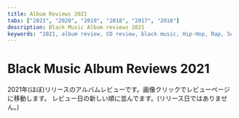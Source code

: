 ```yaml
---
title: Album Reviews 2021
tabs: ["2021", "2020", "2019", "2018", "2017", "2016"]
description: Black Music Album reviews 2021
keywords: "2021, album review, CD review, black music, Hip-Hop, Rap, Soul, R&B"
---
```


# Black Music Album Reviews 2021

<PageDescription>

2021年(ほぼ)リリースのアルバムレビューです。画像クリックでレビューページに移動します。
レビュー日の新しい順に並んでます。(リリース日ではありません。)

</PageDescription>

<Row>
  <Column colMd={2} colLg={3} noGutterMdLeft>
    <Review1 />
  </Column>
  <Column colMd={2} colLg={3} noGutterMdLeft>
    <Review2 />
  </Column>
  <Column colMd={2} colLg={3} noGutterMdLeft>
    <Review3 />
  </Column>
  <Column colMd={2} colLg={3} noGutterMdLeft>
    <Review4 />
  </Column>
</Row>

<Row>
  <Column colMd={2} colLg={3} noGutterMdLeft>
    <Review5 />
  </Column>
  <Column colMd={2} colLg={3} noGutterMdLeft>
    <Review6 />
  </Column>
  <Column colMd={2} colLg={3} noGutterMdLeft>
    <Review7 />
  </Column>
  <Column colMd={2} colLg={3} noGutterMdLeft>
    <Review8 />
  </Column>
</Row>

<Row>
  <Column colMd={2} colLg={3} noGutterMdLeft>
    <Review9 />
  </Column>
  <Column colMd={2} colLg={3} noGutterMdLeft>
    <Review10 />
  </Column>
  <Column colMd={2} colLg={3} noGutterMdLeft>
    <Review11 />
  </Column>
  <Column colMd={2} colLg={3} noGutterMdLeft>
    <Review12 />
  </Column>
</Row>

<Row>
  <Column colMd={2} colLg={3} noGutterMdLeft>
    <Review13 />
  </Column>
  <Column colMd={2} colLg={3} noGutterMdLeft>
    <Review14 />
  </Column>
  <Column colMd={2} colLg={3} noGutterMdLeft>
    <Review15 />
  </Column>
  <Column colMd={2} colLg={3} noGutterMdLeft>
    <Review16 />
  </Column>
</Row>

<Row>
  <Column colMd={2} colLg={3} noGutterMdLeft>
    <Review17 />
  </Column>
  <Column colMd={2} colLg={3} noGutterMdLeft>
    <Review18 />
  </Column>
  <Column colMd={2} colLg={3} noGutterMdLeft>
    <Review19 />
  </Column>
  <Column colMd={2} colLg={3} noGutterMdLeft>
    <Review20 />
  </Column>  
</Row>

<Row>
  <Column colMd={2} colLg={3} noGutterMdLeft>
    <Review21 />
  </Column>
  <Column colMd={2} colLg={3} noGutterMdLeft>
    <Review22 />
  </Column>
  <Column colMd={2} colLg={3} noGutterMdLeft>
    <Review23 />
  </Column>
  <Column colMd={2} colLg={3} noGutterMdLeft>
    <Review24 />
  </Column>
</Row>

<Row>
  <Column colMd={2} colLg={3} noGutterMdLeft>
    <Review25 />
  </Column>
  <Column colMd={2} colLg={3} noGutterMdLeft>
    <Review26 />
  </Column>
</Row>